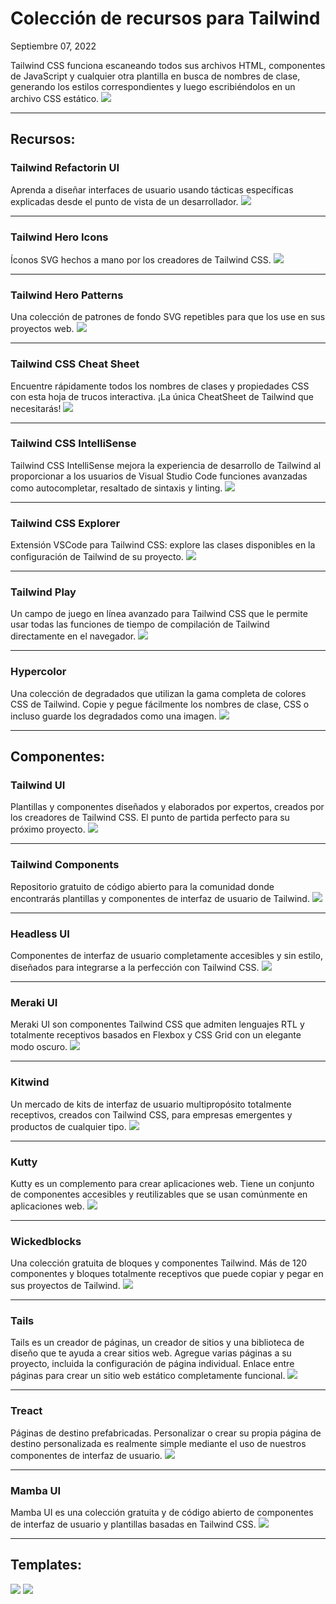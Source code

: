 # Colección de recursos para Tailwind
Septiembre 07, 2022

<div class='espacio'/>

Tailwind CSS funciona escaneando todos sus archivos HTML, componentes de JavaScript y cualquier otra plantilla en busca de nombres de clase, generando los estilos correspondientes y luego escribiéndolos en un archivo CSS estático.
![](/assets/blog-assets/RecursosTailwind/TailwindDocumentation.webp)

<hr/>
<div class='espacio'/>

## Recursos:
### Tailwind Refactorin UI
Aprenda a diseñar interfaces de usuario usando tácticas específicas explicadas desde el punto de vista de un desarrollador.
![](/assets/blog-assets/RecursosTailwind/RefactoringUI.webp)

<hr/>
<div class='espacio'/>

### Tailwind Hero Icons
Íconos SVG hechos a mano por los creadores de Tailwind CSS.
![](/assets/blog-assets/RecursosTailwind/HeroIcons.webp)

<hr/>
<div class='espacio'/>

### Tailwind Hero Patterns
Una colección de patrones de fondo SVG repetibles para que los use en sus proyectos web.
![](/assets/blog-assets/RecursosTailwind/HeroPatterns.webp)

<hr/>
<div class='espacio'/>

### Tailwind CSS Cheat Sheet
Encuentre rápidamente todos los nombres de clases y propiedades CSS con esta hoja de trucos interactiva. ¡La única CheatSheet de Tailwind que necesitarás!
![](/assets/blog-assets/RecursosTailwind/TailwindCssCheatSheet.webp)

<hr/>
<div class='espacio'/>

### Tailwind CSS IntelliSense
Tailwind CSS IntelliSense mejora la experiencia de desarrollo de Tailwind al proporcionar a los usuarios de Visual Studio Code funciones avanzadas como autocompletar, resaltado de sintaxis y linting.
![](/assets/blog-assets/RecursosTailwind/TailwindIntellisense.webp)

<hr/>
<div class='espacio'/>

### Tailwind CSS Explorer
Extensión VSCode para Tailwind CSS: explore las clases disponibles en la configuración de Tailwind de su proyecto.
![](/assets/blog-assets/RecursosTailwind/TailwindExplorer.webp)

<hr/>
<div class='espacio'/>

### Tailwind Play
Un campo de juego en línea avanzado para Tailwind CSS que le permite usar todas las funciones de tiempo de compilación de Tailwind directamente en el navegador.
![](/assets/blog-assets/RecursosTailwind/TailwindPlay.webp)

<hr/>
<div class='espacio'/>

### Hypercolor
Una colección de degradados que utilizan la gama completa de colores CSS de Tailwind. Copie y pegue fácilmente los nombres de clase, CSS o incluso guarde los degradados como una imagen.
![](/assets/blog-assets/RecursosTailwind/HyperColor.webp)

<hr/>
<div class='espacio'/>

## Componentes:
### Tailwind UI
Plantillas y componentes diseñados y elaborados por expertos, creados por los creadores de Tailwind CSS. El punto de partida perfecto para su próximo proyecto.
![](/assets/blog-assets/RecursosTailwind/TailwindUI.webp)

<hr/>
<div class='espacio'/>

### Tailwind Components
Repositorio gratuito de código abierto para la comunidad donde encontrarás plantillas y componentes de interfaz de usuario de Tailwind.
![](/assets/blog-assets/RecursosTailwind/TailwindComponents.webp)

<hr/>
<div class='espacio'/>

### Headless UI
Componentes de interfaz de usuario completamente accesibles y sin estilo, diseñados para integrarse a la perfección con Tailwind CSS.
![](/assets/blog-assets/RecursosTailwind/HeadlessUI.webp)

<hr/>
<div class='espacio'/>

### Meraki UI
Meraki UI son componentes Tailwind CSS que admiten lenguajes RTL y totalmente receptivos basados ​​en Flexbox y CSS Grid con un elegante modo oscuro.
![](/assets/blog-assets/RecursosTailwind/MerakiUI.webp)

<hr/>
<div class='espacio'/>

### Kitwind
Un mercado de kits de interfaz de usuario multipropósito totalmente receptivos, creados con Tailwind CSS, para empresas emergentes y productos de cualquier tipo.
![](/assets/blog-assets/RecursosTailwind/Kitwind.webp)

<hr/>
<div class='espacio'/>

### Kutty
Kutty es un complemento para crear aplicaciones web. Tiene un conjunto de componentes accesibles y reutilizables que se usan comúnmente en aplicaciones web.
![](/assets/blog-assets/RecursosTailwind/Kutty.webp)

<hr/>
<div class='espacio'/>

### Wickedblocks
Una colección gratuita de bloques y componentes Tailwind. Más de 120 componentes y bloques totalmente receptivos que puede copiar y pegar en sus proyectos de Tailwind.
![](/assets/blog-assets/RecursosTailwind/WickedBlocks.webp)

<hr/>
<div class='espacio'/>

### Tails
Tails es un creador de páginas, un creador de sitios y una biblioteca de diseño que te ayuda a crear sitios web. Agregue varias páginas a su proyecto, incluida la configuración de página individual. Enlace entre páginas para crear un sitio web estático completamente funcional.
![](/assets/blog-assets/RecursosTailwind/Tails.webp)

<hr/>
<div class='espacio'/>

### Treact
Páginas de destino prefabricadas. Personalizar o crear su propia página de destino personalizada es realmente simple mediante el uso de nuestros componentes de interfaz de usuario.
![](/assets/blog-assets/RecursosTailwind/Treact.webp)

<hr/>
<div class='espacio'/>

### Mamba UI
Mamba UI es una colección gratuita y de código abierto de componentes de interfaz de usuario y plantillas basadas en Tailwind CSS.
![](/assets/blog-assets/RecursosTailwind/MambaUI.webp)

<hr/>
<div class='espacio'/>

## Templates:
![](/assets/blog-assets/RecursosTailwind/TailwindTemplate.webp)
![](/assets/blog-assets/RecursosTailwind/Template1.webp)